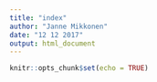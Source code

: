 ```yaml
---
title: "index"
author: "Janne Mikkonen"
date: "12 12 2017"
output: html_document
---
```


```r
knitr::opts_chunk$set(echo = TRUE)
```

